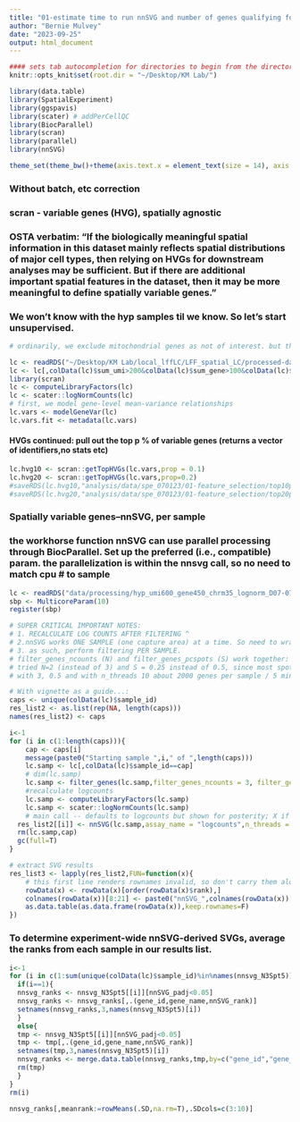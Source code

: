 ```yaml
---
title: "01-estimate time to run nnSVG and number of genes qualifying for per-sample nnsvg analysis"
author: "Bernie Mulvey"
date: "2023-09-25"
output: html_document
---
```


```r
#### sets tab autocompletion for directories to begin from the directory containing the .Rproj session, instead of the script's directory if different
knitr::opts_knit$set(root.dir = "~/Desktop/KM Lab/")

library(data.table)
library(SpatialExperiment)
library(ggspavis)
library(scater) # addPerCellQC
library(BiocParallel)
library(scran)
library(parallel)
library(nnSVG)

theme_set(theme_bw()+theme(axis.text.x = element_text(size = 14), axis.title.x = element_text(size = 16), axis.text.y = element_text(size = 14), axis.title.y = element_text(size =16), plot.title = element_text(size = 20,hjust=0.5), strip.text = element_text(size=18), legend.text = element_text(size=10), legend.title = element_text(size=11,hjust=0.5)))
```

### Without batch, etc correction ###

### scran - variable genes (HVG), spatially agnostic
### OSTA verbatim: "If the biologically meaningful spatial information in this dataset mainly reflects spatial distributions of major cell types, then relying on HVGs for downstream analyses may be sufficient. But if there are additional important spatial features in the dataset, then it may be more meaningful to define spatially variable genes."
### We won't know with the hyp samples til we know. So let's start unsupervised.
```r
# ordinarily, we exclude mitochondrial genes as not of interest. but the LC spatial preprint highlighted that LC neurons had very high mitochondrial reads, so what the hey, we'll keep them in here and just grab extra top HVGs to account for the fact that the 13 mito genes might take up some of the list.

lc <- readRDS("~/Desktop/KM Lab/local_lffLC/LFF_spatial_LC/processed-data/02_build_spe/spe.rds")
lc <- lc[,colData(lc)$sum_umi>200&colData(lc)$sum_gene>100&colData(lc)$overlaps_tissue=="in"&colData(lc)$expr_chrM_ratio<0.85]
library(scran)
lc <- computeLibraryFactors(lc)
lc <- scater::logNormCounts(lc)
# first, we model gene-level mean-variance relationships
lc.vars <- modelGeneVar(lc)
lc.vars.fit <- metadata(lc.vars)

```

#### HVGs continued: pull out the top p % of variable genes (returns a vector of identifiers,no stats etc)
```r
lc.hvg10 <- scran::getTopHVGs(lc.vars,prop = 0.1)
lc.hvg20 <- scran::getTopHVGs(lc.vars,prop=0.2)
#saveRDS(lc.hvg10,"analysis/data/spe_070123/01-feature_selection/top10pct_HVGs_NOharmony.RDS")
#saveRDS(lc.hvg20,"analysis/data/spe_070123/01-feature_selection/top20pct_HVGs_NOharmony.RDS")
```


### Spatially variable genes--nnSVG, per sample
### the workhorse function nnSVG can use parallel processing through BiocParallel. Set up the preferred (i.e., compatible) param. the parallelization is within the nnsvg call, so no need to match cpu # to sample #
```r
lc <- readRDS("data/processing/hyp_umi600_gene450_chrm35_lognorm_D07-075_B1 crop 070223.RDS")
sbp <- MulticoreParam(10)
register(sbp)

# SUPER CRITICAL IMPORTANT NOTES: 
# 1. RECALCULATE LOG COUNTS AFTER FILTERING ^
# 2.nnSVG works ONE SAMPLE (one capture area) at a time. So need to wrap this in a loop. 
# 3. as such, perform filtering PER SAMPLE. 
# filter_genes_ncounts (N) and filter_genes_pcspots (S) work together: genes will be filtered to those with at least N counts in at least S% of spots.  filter_genes_pcspots expects a %age as 0-100, NOT a fraction.
# tried N=2 (instead of 3) and S = 0.25 instead of 0.5, since most spots are pretty diverse and high-depth (and the cell type diversity is also unknown), but didn't get past the first sample in 3 hours on 10 CPUs. 
# with 3, 0.5 and with n_threads 10 about 2000 genes per sample / 5 min runtime per sample on local machine. 

# With vignette as a guide...:
caps <- unique(colData(lc)$sample_id)
res_list2 <- as.list(rep(NA, length(caps)))
names(res_list2) <- caps

i<-1
for (i in c(1:length(caps))){
    cap <- caps[i]
    message(paste0("Starting sample ",i," of ",length(caps)))
    lc.samp <- lc[,colData(lc)$sample_id==cap]
    # dim(lc.samp)
    lc.samp <- filter_genes(lc.samp,filter_genes_ncounts = 3, filter_genes_pcspots = 0.5,filter_mito = F)
    #recalculate logcounts
    lc.samp <- computeLibraryFactors(lc.samp)
    lc.samp <- scater::logNormCounts(lc.samp)
    # main call -- defaults to logcounts but shown for posterity; X if using covariates; n_neighbors defaults to 10, slower but potentially more granular with higher values eg 15, order = don't touch unless you have < 70 spots total; n_threads or BPPARAM for parallelization
  res_list2[[i]] <- nnSVG(lc.samp,assay_name = "logcounts",n_threads = 10)
  rm(lc.samp,cap)
  gc(full=T)
}

# extract SVG results
res_list3 <- lapply(res_list2,FUN=function(x){
    # this first line renders rownames invalid, so don't carry them along
    rowData(x) <- rowData(x)[order(rowData(x)$rank),]
    colnames(rowData(x))[8:21] <- paste0("nnSVG_",colnames(rowData(x))[8:21])
    as.data.table(as.data.frame(rowData(x)),keep.rownames=F)
})

```

### To determine experiment-wide nnSVG-derived SVGs, average the ranks from each sample in our results list.

```r
i<-1
for (i in c(1:sum(unique(colData(lc)$sample_id)%in%names(nnsvg_N3Spt5)))){
  if(i==1){
  nnsvg_ranks <- nnsvg_N3Spt5[[i]][nnSVG_padj<0.05]
  nnsvg_ranks <- nnsvg_ranks[,.(gene_id,gene_name,nnSVG_rank)]
  setnames(nnsvg_ranks,3,names(nnsvg_N3Spt5)[i])
  }
  else{
  tmp <- nnsvg_N3Spt5[[i]][nnSVG_padj<0.05]
  tmp <- tmp[,.(gene_id,gene_name,nnSVG_rank)]
  setnames(tmp,3,names(nnsvg_N3Spt5)[i])
  nnsvg_ranks <- merge.data.table(nnsvg_ranks,tmp,by=c("gene_id","gene_name"),all.x=T,all.y=T,incomparables = NA)
  rm(tmp)
  }
}
rm(i)

nnsvg_ranks[,meanrank:=rowMeans(.SD,na.rm=T),.SDcols=c(3:10)]
```